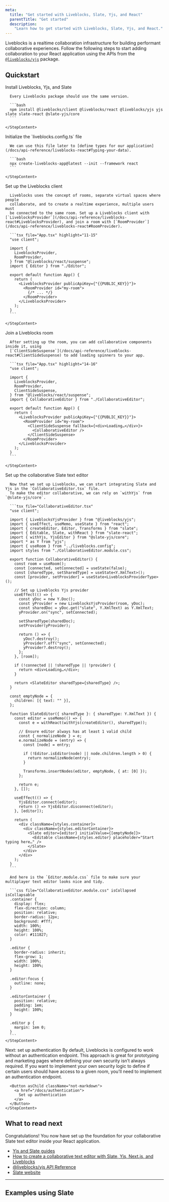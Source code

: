 ```yaml
---
meta:
  title: "Get started with Liveblocks, Slate, Yjs, and React"
  parentTitle: "Get started"
  description:
    "Learn how to get started with Liveblocks, Slate, Yjs, and React."
---
```


Liveblocks is a realtime collaboration infrastructure for building performant
collaborative experiences. Follow the following steps to start adding
collaboration to your React application using the APIs from the
[`@liveblocks/yjs`](/docs/api-reference/liveblocks-yjs) package.

## Quickstart

<Steps>
  <Step>
    <StepTitle>Install Liveblocks, Yjs, and Slate</StepTitle>
    <StepContent>

      Every Liveblocks package should use the same version.

      ```bash
      npm install @liveblocks/client @liveblocks/react @liveblocks/yjs yjs slate slate-react @slate-yjs/core
      ```

    </StepContent>

  </Step>
  <Step>
    <StepTitle>Initialize the `liveblocks.config.ts` file</StepTitle>
    <StepContent>

      We can use this file later to [define types for our application](/docs/api-reference/liveblocks-react#Typing-your-data).

      ```bash
      npx create-liveblocks-app@latest --init --framework react
      ```

    </StepContent>

  </Step>

  <Step>
    <StepTitle>Set up the Liveblocks client</StepTitle>
    <StepContent>

      Liveblocks uses the concept of rooms, separate virtual spaces where people
      collaborate, and to create a realtime experience, multiple users must
      be connected to the same room. Set up a Liveblocks client with [`LiveblocksProvider`](/docs/api-reference/liveblocks-react#LiveblocksProvider), and join a room with [`RoomProvider`](/docs/api-reference/liveblocks-react#RoomProvider).

      ```tsx file="App.tsx" highlight="11-15"
      "use client";

      import {
        LiveblocksProvider,
        RoomProvider,
      } from "@liveblocks/react/suspense";
      import { Editor } from "./Editor";

      export default function App() {
        return (
          <LiveblocksProvider publicApiKey={"{{PUBLIC_KEY}}"}>
            <RoomProvider id="my-room">
              {/* ... */}
            </RoomProvider>
          </LiveblocksProvider>
        );
      }
      ```

    </StepContent>

  </Step>
  <Step>
    <StepTitle>Join a Liveblocks room</StepTitle>
    <StepContent>

      After setting up the room, you can add collaborative components inside it, using
      [`ClientSideSuspense`](/docs/api-reference/liveblocks-react#ClientSideSuspense) to add loading spinners to your app.

      ```tsx file="App.tsx" highlight="14-16"
      "use client";

      import {
        LiveblocksProvider,
        RoomProvider,
        ClientSideSuspense,
      } from "@liveblocks/react/suspense";
      import { CollaborativeEditor } from "./CollaborativeEditor";

      export default function App() {
        return (
          <LiveblocksProvider publicApiKey={"{{PUBLIC_KEY}}"}>
            <RoomProvider id="my-room">
              <ClientSideSuspense fallback={<div>Loading…</div>}>
                <CollaborativeEditor />
              </ClientSideSuspense>
            </RoomProvider>
          </LiveblocksProvider>
        );
      }
      ```

    </StepContent>

  </Step>
  <Step>
    <StepTitle>Set up the collaborative Slate text editor</StepTitle>
    <StepContent>

      Now that we set up Liveblocks, we can start integrating Slate and Yjs in the `CollaborativeEditor.tsx` file.
      To make the editor collaborative, we can rely on `withYjs` from `@slate-yjs/core`.

      ```tsx file="CollaborativeEditor.tsx"
      "use client";

      import { LiveblocksYjsProvider } from "@liveblocks/yjs";
      import { useEffect, useMemo, useState } from "react";
      import { createEditor, Editor, Transforms } from "slate";
      import { Editable, Slate, withReact } from "slate-react";
      import { withYjs, YjsEditor } from "@slate-yjs/core";
      import * as Y from "yjs";
      import { useRoom } from "../liveblocks.config";
      import styles from "./CollaborativeEditor.module.css";

      export function CollaborativeEditor() {
        const room = useRoom();
        const [connected, setConnected] = useState(false);
        const [sharedType, setSharedType] = useState<Y.XmlText>();
        const [provider, setProvider] = useState<LiveblocksProviderType>();

        // Set up Liveblocks Yjs provider
        useEffect(() => {
          const yDoc = new Y.Doc();
          const yProvider = new LiveblocksYjsProvider(room, yDoc);
          const sharedDoc = yDoc.get("slate", Y.XmlText) as Y.XmlText;
          yProvider.on("sync", setConnected);

          setSharedType(sharedDoc);
          setProvider(yProvider);

          return () => {
            yDoc?.destroy();
            yProvider?.off("sync", setConnected);
            yProvider?.destroy();
          };
        }, [room]);

        if (!connected || !sharedType || !provider) {
          return <div>Loading…</div>;
        }

        return <SlateEditor sharedType={sharedType} />;
      }

      const emptyNode = {
        children: [{ text: "" }],
      };

      function SlateEditor({ sharedType }: { sharedType: Y.XmlText }) {
        const editor = useMemo(() => {
          const e = withReact(withYjs(createEditor(), sharedType));

          // Ensure editor always has at least 1 valid child
          const { normalizeNode } = e;
          e.normalizeNode = (entry) => {
            const [node] = entry;

            if (!Editor.isEditor(node) || node.children.length > 0) {
              return normalizeNode(entry);
            }

            Transforms.insertNodes(editor, emptyNode, { at: [0] });
          };

          return e;
        }, []);

        useEffect(() => {
          YjsEditor.connect(editor);
          return () => YjsEditor.disconnect(editor);
        }, [editor]);

        return (
          <div className={styles.container}>
            <div className={styles.editorContainer}>
              <Slate editor={editor} initialValue={[emptyNode]}>
                <Editable className={styles.editor} placeholder="Start typing here…" />
              </Slate>
            </div>
          </div>
        );
      }
      ```

      And here is the `Editor.module.css` file to make sure your multiplayer text editor looks nice and tidy.

      ```css file="CollaborativeEditor.module.css" isCollapsed isCollapsable
      .container {
        display: flex;
        flex-direction: column;
        position: relative;
        border-radius: 12px;
        background: #fff;
        width: 100%;
        height: 100%;
        color: #111827;
      }

      .editor {
        border-radius: inherit;
        flex-grow: 1;
        width: 100%;
        height: 100%;
      }

      .editor:focus {
        outline: none;
      }

      .editorContainer {
        position: relative;
        padding: 1em;
        height: 100%;
      }

      .editor p {
        margin: 1em 0;
      }
      ```
    </StepContent>

  </Step>

  <Step lastStep>
    <StepTitle>Next: set up authentication</StepTitle>
    <StepContent>
      By default, Liveblocks is configured to work without an authentication
      endpoint. This approach is great for prototyping and marketing pages
      where defining your own security isn’t always required. If you want to
      implement your own security logic to define if certain users should
      have access to a given room, you’ll need to implement an
      authentication endpoint.

      <Button asChild className="not-markdown">
        <a href="/docs/authentication">
          Set up authentication
        </a>
      </Button>
    </StepContent>

  </Step>

</Steps>

## What to read next

Congratulations! You now have set up the foundation for your collaborative Slate
text editor inside your React application.

- [Yjs and Slate guides](/docs/guides?technologies=yjs%2Cslate)
- [How to create a collaborative text editor with Slate, Yjs, Next.js, and Liveblocks](/docs/guides/how-to-create-a-collaborative-text-editor-with-slate-yjs-nextjs-and-liveblocks)
- [@liveblocks/yjs API Reference](/docs/api-reference/liveblocks-yjs)
- [Slate website](https://docs.slatejs.org/)

---

## Examples using Slate

<ListGrid columns={2}>
  <ExampleCard
    example={{
      title: "Collaborative Text Editor",
      slug: "collaborative-text-editor/nextjs-yjs-slate",
      image: "/images/examples/thumbnails/text-editor.jpg",
    }}
    technologies={["nextjs"]}
    openInNewWindow
  />
</ListGrid>
